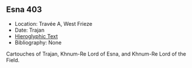 ## Esna 403 {-}

- Location: Travée A, West Frieze
- Date: Trajan 
- [Hieroglyphic Text](https://www.ifao.egnet.net/uploads/publications/enligne/Temples-Esna004.pdf#page=42){target="_blank"}  
- Bibliography: None

Cartouches of Trajan, Khnum-Re Lord of Esna, and Khnum-Re Lord of the Field.